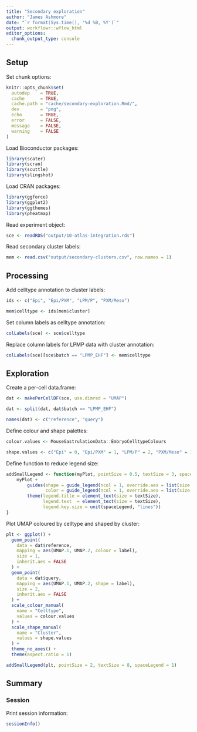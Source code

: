 ```yaml
---
title: "Secondary exploration"
author: "James Ashmore"
date: "`r format(Sys.time(), '%d %B, %Y')`"
output: workflowr::wflow_html
editor_options:
  chunk_output_type: console
---
```


## Setup

Set chunk options:

```r
knitr::opts_chunk$set(
  autodep    = TRUE,
  cache      = TRUE,
  cache.path = "cache/secondary-exploration.Rmd/",
  dev        = "png",
  echo       = TRUE,
  error      = FALSE,
  message    = FALSE,
  warning    = FALSE
)
```

Load Bioconductor packages:

```r
library(scater)
library(scran)
library(scuttle)
library(slingshot)
```

Load CRAN packages:

```r
library(ggforce)
library(ggplot2)
library(ggthemes)
library(pheatmap)
```

Read experiment object:

```r
sce <- readRDS("output/10-atlas-integration.rds")
```

Read secondary cluster labels:

```r
mem <- read.csv("output/secondary-clusters.csv", row.names = 1)
```

## Processing

Add celltype annotation to cluster labels:

```r
ids <- c("Epi", "Epi/PXM", "LPM/P", "PXM/Meso")

mem$celltype <- ids[mem$cluster]
```

Set column labels as celltype annotation:

```r
colLabels(sce) <- sce$celltype
```

Replace column labels for LPMP data with cluster annotation:

```r
colLabels(sce)[sce$batch == "LPMP_EHF"] <- mem$celltype
```

## Exploration

Create a per-cell data.frame:

```r
dat <- makePerCellDF(sce, use.dimred = "UMAP")

dat <- split(dat, dat$batch == "LPMP_EHF")

names(dat) <- c("reference", "query")
```

Define colour and shape palettes:

```r
colour.values <- MouseGastrulationData::EmbryoCelltypeColours

shape.values <- c("Epi" = 0, "Epi/PXM" = 1, "LPM/P" = 2, "PXM/Meso" = 3)
```

Define function to reduce legend size:

```r
addSmallLegend <- function(myPlot, pointSize = 0.5, textSize = 3, spaceLegend = 0.1) {
    myPlot +
        guides(shape = guide_legend(ncol = 1, override.aes = list(size = pointSize)),
               color = guide_legend(ncol = 1, override.aes = list(size = pointSize))) +
        theme(legend.title = element_text(size = textSize), 
              legend.text  = element_text(size = textSize),
              legend.key.size = unit(spaceLegend, "lines"))
}
```

Plot UMAP coloured by celltype and shaped by cluster:

```r
plt <- ggplot() + 
  geom_point(
    data = dat$reference, 
    mapping = aes(UMAP.1, UMAP.2, colour = label),
    size = 1,
    inherit.aes = FALSE
  ) + 
  geom_point(
    data = dat$query, 
    mapping = aes(UMAP.1, UMAP.2, shape = label), 
    size = 2,
    inherit.aes = FALSE
  ) + 
  scale_colour_manual(
    name = "Celltype",
    values = colour.values
  ) + 
  scale_shape_manual(
    name = "Cluster",
    values = shape.values
  ) + 
  theme_no_axes() + 
  theme(aspect.ratio = 1)

addSmallLegend(plt, pointSize = 2, textSize = 8, spaceLegend = 1)
```

## Summary

### Session

Print session information:

```r
sessionInfo()
```
